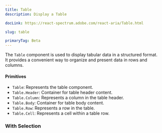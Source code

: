 ```yaml
---
title: Table
description: Display a Table

docLink: https://react-spectrum.adobe.com/react-aria/Table.html

slug: table

primaryTag: Beta
---
```


The `Table` component is used to display tabular data in a structured format. It provides a convenient way to organize and present data in rows and columns.

#### Primitives
- `Table`: Represents the table component.
- `Table.Header`: Container for table header content.
- `Table.Column`: Represents a column in the table header.
- `Table.Body`: Container for table body content.
- `Table.Row`: Represents a row in the table.
- `Table.Cell`: Represents a cell within a table row.

<ComponentPreview name="table/preview" />


### With Selection


<ComponentPreview name="table/with-selection" />


